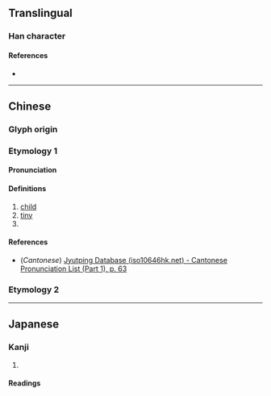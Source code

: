 {{character info}}
==Translingual==

===Han character===
{{Han char|rn=9|rad=人|as=04|sn=6|four=|canj=OFH|ids=⿰亻少}}

====References====
* {{Han ref|kx=0094.070|dkj=00399|dj=0199.130|hdz=10121.060|uh=4EEF|ud=20207}}

----

==Chinese==
{{zh-forms}}

===Glyph origin===
{{Han etym}}

===Etymology 1===
====Pronunciation====
{{zh-pron
|m=chào
|c=caau3
|mc=y
|oc=y
|ma=
|cat=n,a
}}

====Definitions====
{{zh-hanzi}}

# [[child]]
# [[tiny]]
# {{zh-alt-form|㑳|[[stubborn]]}}

====References====
* (''Cantonese'') [http://www.iso10646hk.net/jp/document/download.jsp Jyutping Database (iso10646hk.net) - Cantonese Pronunciation List (Part 1), p. 63]

===Etymology 2===
{{zh-see|眇|v}}

----

==Japanese==

===Kanji===
{{ja-kanji|grade=|rs=人04}}

# {{rfdef|ja|sort=人04}}

====Readings====
{{ja-readings
|goon=しょう<せう, みょう<めう
|kanon=そう<さう, びょう<べう
|kun=さいさま, ちい-さい
}}